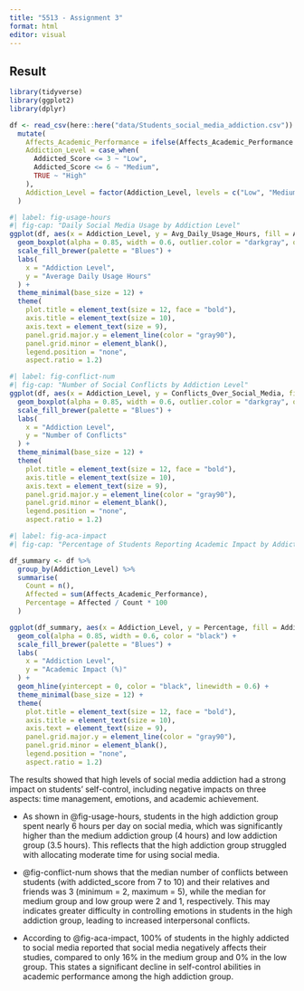 ```yaml
---
title: "5513 - Assignment 3"
format: html
editor: visual
---
```


## Result

```r
library(tidyverse)
library(ggplot2)
library(dplyr)
```

```r
df <- read_csv(here::here("data/Students_social_media_addiction.csv")) %>%
  mutate(
    Affects_Academic_Performance = ifelse(Affects_Academic_Performance == "Yes", 1, 0),
    Addiction_Level = case_when(
      Addicted_Score <= 3 ~ "Low",
      Addicted_Score <= 6 ~ "Medium",
      TRUE ~ "High"
    ),
    Addiction_Level = factor(Addiction_Level, levels = c("Low", "Medium", "High"))
  )
```

```r
#| label: fig-usage-hours
#| fig-cap: "Daily Social Media Usage by Addiction Level"
ggplot(df, aes(x = Addiction_Level, y = Avg_Daily_Usage_Hours, fill = Addiction_Level)) +
  geom_boxplot(alpha = 0.85, width = 0.6, outlier.color = "darkgray", outlier.shape = 16) +
  scale_fill_brewer(palette = "Blues") +
  labs(
    x = "Addiction Level",
    y = "Average Daily Usage Hours"
  ) +
  theme_minimal(base_size = 12) +
  theme(
    plot.title = element_text(size = 12, face = "bold"),
    axis.title = element_text(size = 10),
    axis.text = element_text(size = 9),
    panel.grid.major.y = element_line(color = "gray90"),
    panel.grid.minor = element_blank(),
    legend.position = "none",
    aspect.ratio = 1.2)
```

```r
#| label: fig-conflict-num
#| fig-cap: "Number of Social Conflicts by Addiction Level"
ggplot(df, aes(x = Addiction_Level, y = Conflicts_Over_Social_Media, fill = Addiction_Level)) +
  geom_boxplot(alpha = 0.85, width = 0.6, outlier.color = "darkgray", outlier.shape = 16) +
  scale_fill_brewer(palette = "Blues") +
  labs(
    x = "Addiction Level",
    y = "Number of Conflicts"
  ) +
  theme_minimal(base_size = 12) +
  theme(
    plot.title = element_text(size = 12, face = "bold"),
    axis.title = element_text(size = 10),
    axis.text = element_text(size = 9),
    panel.grid.major.y = element_line(color = "gray90"),
    panel.grid.minor = element_blank(),
    legend.position = "none",
    aspect.ratio = 1.2)
```

```r
#| label: fig-aca-impact
#| fig-cap: "Percentage of Students Reporting Academic Impact by Addiction Level"

df_summary <- df %>%
  group_by(Addiction_Level) %>%
  summarise(
    Count = n(),
    Affected = sum(Affects_Academic_Performance),
    Percentage = Affected / Count * 100
  )

ggplot(df_summary, aes(x = Addiction_Level, y = Percentage, fill = Addiction_Level)) +
  geom_col(alpha = 0.85, width = 0.6, color = "black") +
  scale_fill_brewer(palette = "Blues") +
  labs(
    x = "Addiction Level",
    y = "Academic Impact (%)"
  ) +
  geom_hline(yintercept = 0, color = "black", linewidth = 0.6) +
  theme_minimal(base_size = 12) +
  theme(
    plot.title = element_text(size = 12, face = "bold"),
    axis.title = element_text(size = 10),
    axis.text = element_text(size = 9),
    panel.grid.major.y = element_line(color = "gray90"),
    panel.grid.minor = element_blank(),
    legend.position = "none",
    aspect.ratio = 1.2)
```

The results showed that high levels of social media addiction had a strong impact on students' self-control, including negative impacts on three aspects: time management, emotions, and academic achievement.

-   As shown in @fig-usage-hours, students in the high addiction group spent nearly 6 hours per day on social media, which was significantly higher than the medium addiction group (4 hours) and low addiction group (3.5 hours). This reflects that the high addiction group struggled with allocating moderate time for using social media.

-   @fig-conflict-num shows that the median number of conflicts between students (with addicted_score from 7 to 10) and their relatives and friends was 3 (minimum = 2, maximum = 5), while the median for medium group and low group were 2 and 1, respectively. This may indicates greater difficulty in controlling emotions in students in the high addiction group, leading to increased interpersonal conflicts.

-   According to @fig-aca-impact, 100% of students in the highly addicted to social media reported that social media negatively affects their studies, compared to only 16% in the medium group and 0% in the low group. This states a significant decline in self-control abilities in academic performance among the high addiction group.